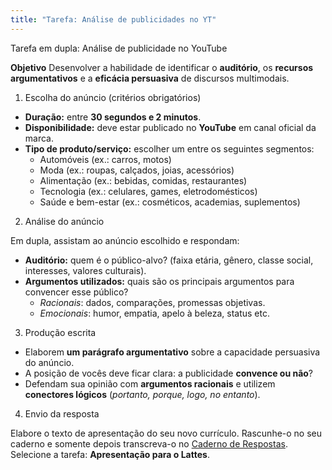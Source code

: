 ```yaml
---
title: "Tarefa: Análise de publicidades no YT"
---
```

::: titulo-nao-numerado
Tarefa em dupla: Análise de publicidade no YouTube
:::

::: callout-tip
**Objetivo**
Desenvolver a habilidade de identificar o **auditório**, os **recursos argumentativos** e a **eficácia persuasiva** de discursos multimodais.
:::

::: callout-note
1. Escolha do anúncio (critérios obrigatórios)

- **Duração:** entre **30 segundos e 2 minutos**.  
- **Disponibilidade:** deve estar publicado no **YouTube** em canal oficial da marca.  
- **Tipo de produto/serviço:** escolher um entre os seguintes segmentos:  
  - Automóveis (ex.: carros, motos)  
  - Moda (ex.: roupas, calçados, joias, acessórios)  
  - Alimentação (ex.: bebidas, comidas, restaurantes)  
  - Tecnologia (ex.: celulares, games, eletrodomésticos)  
  - Saúde e bem-estar (ex.: cosméticos, academias, suplementos)  
:::

::: callout-important
2. Análise do anúncio

Em dupla, assistam ao anúncio escolhido e respondam:

- **Auditório:** quem é o público-alvo? (faixa etária, gênero, classe social, interesses, valores culturais).  
- **Argumentos utilizados:** quais são os principais argumentos para convencer esse público?  
  - *Racionais*: dados, comparações, promessas objetivas.  
  - *Emocionais*: humor, empatia, apelo à beleza, status etc.  
:::

::: callout-warning
3. Produção escrita

- Elaborem **um parágrafo argumentativo** sobre a capacidade persuasiva do anúncio.  
- A posição de vocês deve ficar clara: a publicidade **convence ou não**?  
- Defendam sua opinião com **argumentos racionais** e utilizem **conectores lógicos** (*portanto, porque, logo, no entanto*).  
:::

::: callout-warning
4. Envio da resposta

Elabore o texto de apresentação do seu novo currículo. Rascunhe-o no seu caderno e somente depois transcreva-o no [Caderno de Respostas](portifolio.qmd). Selecione a tarefa: **Apresentação para o Lattes**.
:::